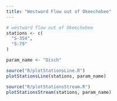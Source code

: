 ```yaml
---
title: "Westward Flow out of Okeechobee"
---
```


```R
# westward flow out of Okeechobee
stations <- c(
  "S-354",
  "S-79"
)

param_name <- "Disch"

source("R/plotStationsLine.R")
plotStationsLine(stations, param_name)

source("R/plotStationsStream.R")
plotStationsStream(stations, param_name)


```
